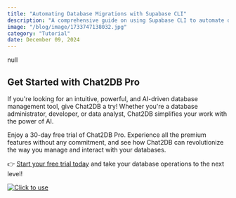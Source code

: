 ```yaml
---
title: "Automating Database Migrations with Supabase CLI"
description: "A comprehensive guide on using Supabase CLI to automate database migrations, enhancing development efficiency and ensuring database consistency."
image: "/blog/image/1733747138032.jpg"
category: "Tutorial"
date: December 09, 2024
---
```


null

## Get Started with Chat2DB Pro

If you're looking for an intuitive, powerful, and AI-driven database management tool, give Chat2DB a try! Whether you're a database administrator, developer, or data analyst, Chat2DB simplifies your work with the power of AI.

Enjoy a 30-day free trial of Chat2DB Pro. Experience all the premium features without any commitment, and see how Chat2DB can revolutionize the way you manage and interact with your databases.

👉 [Start your free trial today](https://chat2db.ai/pricing) and take your database operations to the next level!


[![Click to use](/image/blog/bg/chat2db.jpg)](https://chat2db.ai/)
